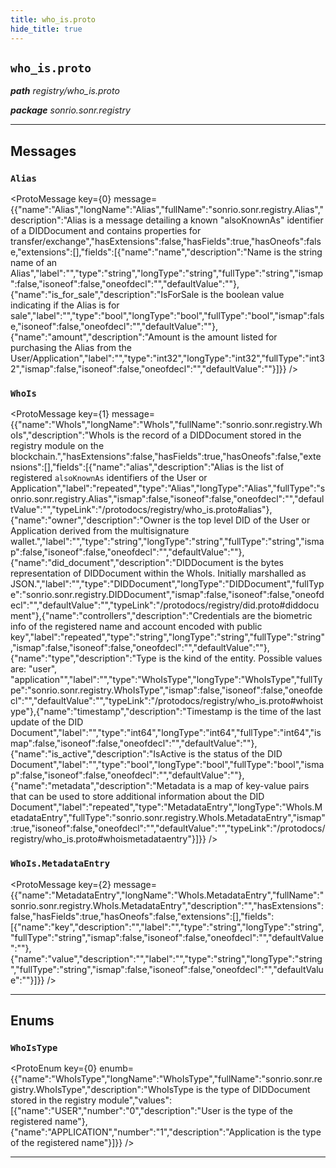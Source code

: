 ```yaml
---
title: who_is.proto
hide_title: true
---
```



## `who_is.proto`
_**path** registry/who_is.proto_

_**package** sonrio.sonr.registry_



---

## Messages


### `Alias`
<ProtoMessage key={0} message={{"name":"Alias","longName":"Alias","fullName":"sonrio.sonr.registry.Alias","description":"Alias is a message detailing a known \"alsoKnownAs\" identifier of a DIDDocument and contains properties for transfer/exchange","hasExtensions":false,"hasFields":true,"hasOneofs":false,"extensions":[],"fields":[{"name":"name","description":"Name is the string name of an Alias","label":"","type":"string","longType":"string","fullType":"string","ismap":false,"isoneof":false,"oneofdecl":"","defaultValue":""},{"name":"is_for_sale","description":"IsForSale is the boolean value indicating if the Alias is for sale","label":"","type":"bool","longType":"bool","fullType":"bool","ismap":false,"isoneof":false,"oneofdecl":"","defaultValue":""},{"name":"amount","description":"Amount is the amount listed for purchasing the Alias from the User/Application","label":"","type":"int32","longType":"int32","fullType":"int32","ismap":false,"isoneof":false,"oneofdecl":"","defaultValue":""}]}} />


### `WhoIs`
<ProtoMessage key={1} message={{"name":"WhoIs","longName":"WhoIs","fullName":"sonrio.sonr.registry.WhoIs","description":"WhoIs is the record of a DIDDocument stored in the registry module on the blockchain.","hasExtensions":false,"hasFields":true,"hasOneofs":false,"extensions":[],"fields":[{"name":"alias","description":"Alias is the list of registered `alsoKnownAs` identifiers of the User or Application","label":"repeated","type":"Alias","longType":"Alias","fullType":"sonrio.sonr.registry.Alias","ismap":false,"isoneof":false,"oneofdecl":"","defaultValue":"","typeLink":"/protodocs/registry/who_is.proto#alias"},{"name":"owner","description":"Owner is the top level DID of the User or Application derived from the multisignature wallet.","label":"","type":"string","longType":"string","fullType":"string","ismap":false,"isoneof":false,"oneofdecl":"","defaultValue":""},{"name":"did_document","description":"DIDDocument is the bytes representation of DIDDocument within the WhoIs. Initially marshalled as JSON.","label":"","type":"DIDDocument","longType":"DIDDocument","fullType":"sonrio.sonr.registry.DIDDocument","ismap":false,"isoneof":false,"oneofdecl":"","defaultValue":"","typeLink":"/protodocs/registry/did.proto#diddocument"},{"name":"controllers","description":"Credentials are the biometric info of the registered name and account encoded with public key","label":"repeated","type":"string","longType":"string","fullType":"string","ismap":false,"isoneof":false,"oneofdecl":"","defaultValue":""},{"name":"type","description":"Type is the kind of the entity. Possible values are: \"user\", \"application\"","label":"","type":"WhoIsType","longType":"WhoIsType","fullType":"sonrio.sonr.registry.WhoIsType","ismap":false,"isoneof":false,"oneofdecl":"","defaultValue":"","typeLink":"/protodocs/registry/who_is.proto#whoistype"},{"name":"timestamp","description":"Timestamp is the time of the last update of the DID Document","label":"","type":"int64","longType":"int64","fullType":"int64","ismap":false,"isoneof":false,"oneofdecl":"","defaultValue":""},{"name":"is_active","description":"IsActive is the status of the DID Document","label":"","type":"bool","longType":"bool","fullType":"bool","ismap":false,"isoneof":false,"oneofdecl":"","defaultValue":""},{"name":"metadata","description":"Metadata is a map of key-value pairs that can be used to store additional information about the DID Document","label":"repeated","type":"MetadataEntry","longType":"WhoIs.MetadataEntry","fullType":"sonrio.sonr.registry.WhoIs.MetadataEntry","ismap":true,"isoneof":false,"oneofdecl":"","defaultValue":"","typeLink":"/protodocs/registry/who_is.proto#whoismetadataentry"}]}} />


### `WhoIs.MetadataEntry`
<ProtoMessage key={2} message={{"name":"MetadataEntry","longName":"WhoIs.MetadataEntry","fullName":"sonrio.sonr.registry.WhoIs.MetadataEntry","description":"","hasExtensions":false,"hasFields":true,"hasOneofs":false,"extensions":[],"fields":[{"name":"key","description":"","label":"","type":"string","longType":"string","fullType":"string","ismap":false,"isoneof":false,"oneofdecl":"","defaultValue":""},{"name":"value","description":"","label":"","type":"string","longType":"string","fullType":"string","ismap":false,"isoneof":false,"oneofdecl":"","defaultValue":""}]}} />

---
## Enums


### `WhoIsType`
<ProtoEnum key={0} enumb={{"name":"WhoIsType","longName":"WhoIsType","fullName":"sonrio.sonr.registry.WhoIsType","description":"WhoIsType is the type of DIDDocument stored in the registry module","values":[{"name":"USER","number":"0","description":"User is the type of the registered name"},{"name":"APPLICATION","number":"1","description":"Application is the type of the registered name"}]}} />

---


  